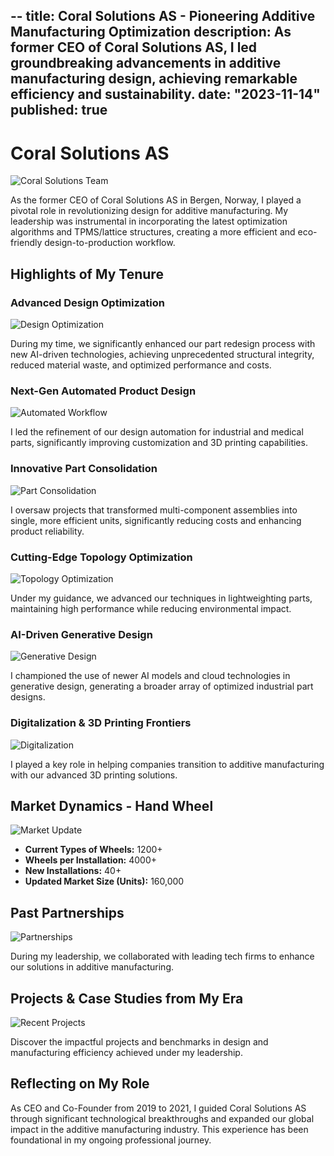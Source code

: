--
title: Coral Solutions AS - Pioneering Additive Manufacturing Optimization
description: As former CEO of Coral Solutions AS, I led groundbreaking advancements in additive manufacturing design, achieving remarkable efficiency and sustainability.
date: "2023-11-14"
published: true
---

# Coral Solutions AS

![Coral Solutions Team](/coral_1.gif)

As the former CEO of Coral Solutions AS in Bergen, Norway, I played a pivotal role in revolutionizing design for additive manufacturing. My leadership was instrumental in incorporating the latest optimization algorithms and TPMS/lattice structures, creating a more efficient and eco-friendly design-to-production workflow.

## Highlights of My Tenure

### Advanced Design Optimization

![Design Optimization](/coral_2.gif)

During my time, we significantly enhanced our part redesign process with new AI-driven technologies, achieving unprecedented structural integrity, reduced material waste, and optimized performance and costs.

### Next-Gen Automated Product Design

![Automated Workflow](/coral_3.gif)

I led the refinement of our design automation for industrial and medical parts, significantly improving customization and 3D printing capabilities.

### Innovative Part Consolidation

![Part Consolidation](/coral_5.gif)

I oversaw projects that transformed multi-component assemblies into single, more efficient units, significantly reducing costs and enhancing product reliability.

### Cutting-Edge Topology Optimization

![Topology Optimization](/coral_6.png)

Under my guidance, we advanced our techniques in lightweighting parts, maintaining high performance while reducing environmental impact.

### AI-Driven Generative Design

![Generative Design](/coral_7.jpeg)

I championed the use of newer AI models and cloud technologies in generative design, generating a broader array of optimized industrial part designs.

### Digitalization & 3D Printing Frontiers

![Digitalization](/coral_8.png)

I played a key role in helping companies transition to additive manufacturing with our advanced 3D printing solutions.

## Market Dynamics - Hand Wheel

![Market Update](/coral_9.jpeg)

- **Current Types of Wheels:** 1200+
- **Wheels per Installation:** 4000+
- **New Installations:** 40+
- **Updated Market Size (Units):** 160,000

## Past Partnerships

![Partnerships](/coral_10.jpeg)

During my leadership, we collaborated with leading tech firms to enhance our solutions in additive manufacturing.

## Projects & Case Studies from My Era

![Recent Projects](/coral_11.png)

Discover the impactful projects and benchmarks in design and manufacturing efficiency achieved under my leadership.

## Reflecting on My Role

As CEO and Co-Founder from 2019 to 2021, I guided Coral Solutions AS through significant technological breakthroughs and expanded our global impact in the additive manufacturing industry. This experience has been foundational in my ongoing professional journey.
